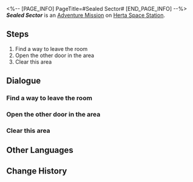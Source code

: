 <%-- [PAGE_INFO]
PageTitle=#Sealed Sector#
[END_PAGE_INFO] --%>
{{Stub|Dialogue.}}
{{Mission Infobox
|id            = 8000201
|title         = 
|image         = <!--Mission Sealed Sector.png-->
|type          = Adventure
|event_name    = 
|chapter       = 
|requirements  = {{subst:void|<!--Unknown: {"Type":"Manual"}-->}}
|summary       = <!--official mission summary from Fate's Atlas-->
|characters    = Trailblazer
|startLocation = [[Herta Space Station]] - [[Storage Zone]]
|world         = Herta Space Station
|area          = Storage Zone
|prev          = 
|next          = 
|rewards       = 
}}
'''''Sealed Sector''''' is an [[Adventure Mission]] on [[Herta Space Station]].

==Steps==
# Find a way to leave the room
# Open the other door in the area
# Clear this area

<!--
==Gameplay Notes==

--><!--
==Trial Character==

-->
==Dialogue==
{{Stub Dialogue}}

===Find a way to leave the room===
{{Mission Description|type=adventure|location=Storage Zone|The troubles caused by Silver Wolf have abated, but Leonard still looks concerned.<br />He's asking for your help to carry out a task that will improve the space station's cybersecurity and help him keep his job...}}
{{Dialogue Start}}
:{{tx}}
{{Dialogue End}}

===Open the other door in the area===
{{Dialogue Start}}
:{{tx}}
{{Dialogue End}}

===Clear this area===
{{Dialogue Start}}
:{{tx}}
{{Dialogue End}}

==Other Languages==
{{Other Languages
|en   = Sealed Sector
|zhs  = 封锁扇区
|zht  = 封鎖磁區
|ja   = 封鎖セクタ
|ko   = 봉쇄 섹터
|es   = Sector cerrado
|fr   = Secteur bouclé
|ru   = Изолированная зона
|th   = กวาดล้างโซนปิดผนึก
|vi   = Khu Vực Phong Tỏa
|de   = Versiegelter Sektor
|id   = Sektor Tersegel
|pt   = Setor Trancado
}}

==Change History==
{{Change History|1.1}}
